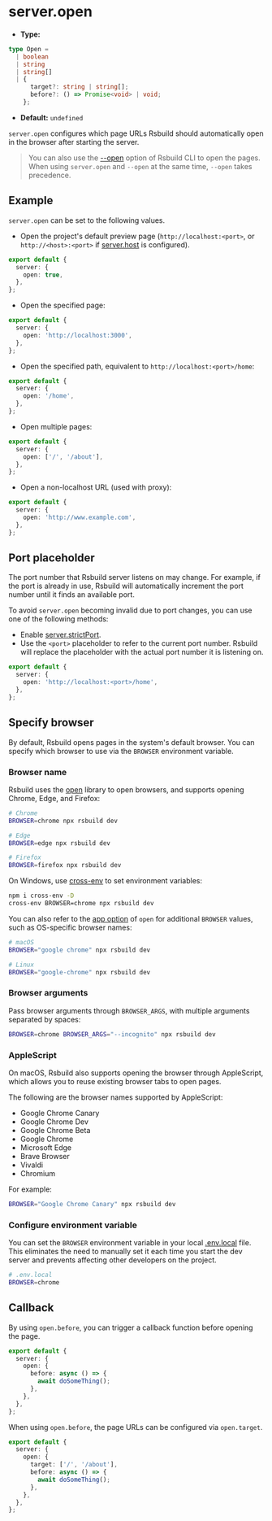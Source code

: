 # server.open

- **Type:**

```ts
type Open =
  | boolean
  | string
  | string[]
  | {
      target?: string | string[];
      before?: () => Promise<void> | void;
    };
```

- **Default:** `undefined`

`server.open` configures which page URLs Rsbuild should automatically open in the browser after starting the server.

> You can also use the [--open](/guide/basic/cli#opening-page) option of Rsbuild CLI to open the pages. When using `server.open` and `--open` at the same time, `--open` takes precedence.

## Example

`server.open` can be set to the following values.

- Open the project's default preview page (`http://localhost:<port>`, or `http://<host>:<port>` if [server.host](/config/server/host) is configured).

```ts title="rsbuild.config.ts"
export default {
  server: {
    open: true,
  },
};
```

- Open the specified page:

```ts title="rsbuild.config.ts"
export default {
  server: {
    open: 'http://localhost:3000',
  },
};
```

- Open the specified path, equivalent to `http://localhost:<port>/home`:

```ts title="rsbuild.config.ts"
export default {
  server: {
    open: '/home',
  },
};
```

- Open multiple pages:

```ts title="rsbuild.config.ts"
export default {
  server: {
    open: ['/', '/about'],
  },
};
```

- Open a non-localhost URL (used with proxy):

```ts title="rsbuild.config.ts"
export default {
  server: {
    open: 'http://www.example.com',
  },
};
```

## Port placeholder

The port number that Rsbuild server listens on may change. For example, if the port is already in use, Rsbuild will automatically increment the port number until it finds an available port.

To avoid `server.open` becoming invalid due to port changes, you can use one of the following methods:

- Enable [server.strictPort](/config/server/strict-port).
- Use the `<port>` placeholder to refer to the current port number. Rsbuild will replace the placeholder with the actual port number it is listening on.

```ts title="rsbuild.config.ts"
export default {
  server: {
    open: 'http://localhost:<port>/home',
  },
};
```

## Specify browser

By default, Rsbuild opens pages in the system's default browser. You can specify which browser to use via the `BROWSER` environment variable.

### Browser name

Rsbuild uses the [open](https://github.com/sindresorhus/open) library to open browsers, and supports opening Chrome, Edge, and Firefox:

```bash
# Chrome
BROWSER=chrome npx rsbuild dev

# Edge
BROWSER=edge npx rsbuild dev

# Firefox
BROWSER=firefox npx rsbuild dev
```

On Windows, use [cross-env](https://npmjs.com/package/cross-env) to set environment variables:

```bash
npm i cross-env -D
cross-env BROWSER=chrome npx rsbuild dev
```

You can also refer to the [app option](https://github.com/sindresorhus/open?tab=readme-ov-file#app) of `open` for additional `BROWSER` values, such as OS-specific browser names:

```bash
# macOS
BROWSER="google chrome" npx rsbuild dev

# Linux
BROWSER="google-chrome" npx rsbuild dev
```

### Browser arguments

Pass browser arguments through `BROWSER_ARGS`, with multiple arguments separated by spaces:

```bash
BROWSER=chrome BROWSER_ARGS="--incognito" npx rsbuild dev
```

### AppleScript

On macOS, Rsbuild also supports opening the browser through AppleScript, which allows you to reuse existing browser tabs to open pages.

The following are the browser names supported by AppleScript:

- Google Chrome Canary
- Google Chrome Dev
- Google Chrome Beta
- Google Chrome
- Microsoft Edge
- Brave Browser
- Vivaldi
- Chromium

For example:

```bash
BROWSER="Google Chrome Canary" npx rsbuild dev
```

### Configure environment variable

You can set the `BROWSER` environment variable in your local [.env.local](/guide/advanced/env-vars#env-file) file. This eliminates the need to manually set it each time you start the dev server and prevents affecting other developers on the project.

```bash
# .env.local
BROWSER=chrome
```

## Callback

By using `open.before`, you can trigger a callback function before opening the page.

```ts title="rsbuild.config.ts"
export default {
  server: {
    open: {
      before: async () => {
        await doSomeThing();
      },
    },
  },
};
```

When using `open.before`, the page URLs can be configured via `open.target`.

```ts title="rsbuild.config.ts"
export default {
  server: {
    open: {
      target: ['/', '/about'],
      before: async () => {
        await doSomeThing();
      },
    },
  },
};
```
